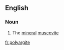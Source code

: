 ==English==

===Noun===
{{en-noun}}

# {{lb|en|obsolete|mineralogy}} The [[mineral]] [[muscovite]]

[[fr:polyargite]]